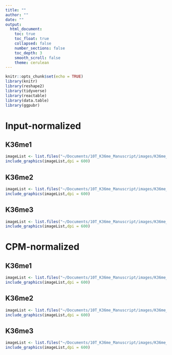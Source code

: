 ```yaml
---
title: ""
author: ""
date: ""
output:
  html_document:
    toc: true
    toc_float: true
    collapsed: false
    number_sections: false
    toc_depth: 3
    smooth_scroll: false
    theme: cerulean
---
```


```r
knitr::opts_chunk$set(echo = TRUE)
library(knitr)
library(reshape2)
library(tidyverse)
library(reactable)
library(data.table)
library(ggpubr)
```

# Input-normalized {.tabset}

## K36me1
```r
imageList <- list.files("~/Documents/10T_K36me_Manuscript/images/K36me_signal/input_normalized/K36me1", pattern= "*.png", full.names=T)
include_graphics(imageList,dpi = 600)
```

## K36me2
```r
imageList <- list.files("~/Documents/10T_K36me_Manuscript/images/K36me_signal/input_normalized/K36me2", pattern= "*.png", full.names=T)
include_graphics(imageList,dpi = 600)
```

## K36me3
```r
imageList <- list.files("~/Documents/10T_K36me_Manuscript/images/K36me_signal/input_normalized/K36me3", pattern= "*.png", full.names=T)
include_graphics(imageList,dpi = 600)
```

# CPM-normalized {.tabset}

## K36me1
```r
imageList <- list.files("~/Documents/10T_K36me_Manuscript/images/K36me_signal/cpm/K36me1", pattern= "*.png", full.names=T)
include_graphics(imageList,dpi = 600)
```

## K36me2
```r
imageList <- list.files("~/Documents/10T_K36me_Manuscript/images/K36me_signal/cpm/K36me2", pattern= "*.png", full.names=T)
include_graphics(imageList,dpi = 600)
```

## K36me3
```r
imageList <- list.files("~/Documents/10T_K36me_Manuscript/images/K36me_signal/cpm/K36me3", pattern= "*.png", full.names=T)
include_graphics(imageList,dpi = 600)
```
